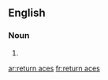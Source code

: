 ==English==

===Noun===
{{head|en|plural}}

# {{plural of|return ace|lang=en|nocat=1}}

[[ar:return aces]]
[[fr:return aces]]